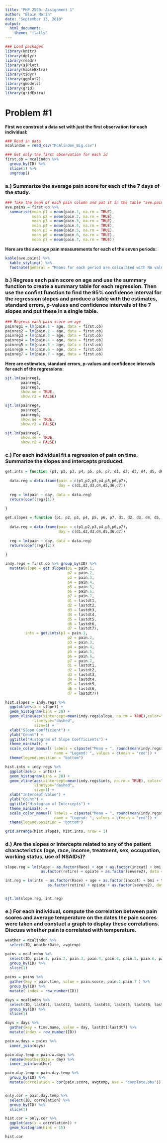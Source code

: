 ```yaml
---
title: "PHP 2550: Assignment 1"
author: "Blain Morin"
date: "September 13, 2018"
output: 
  html_document:
    theme: "flatly"
---
```


```r

### Load packages
library(knitr)
library(dplyr)
library(readr)
library(sjPlot)
library(kableExtra)
library(tidyr)
library(ggplot2)
library(gmodels)
library(grid)
library(gridExtra)

```


# Problem #1

**First we construct a data set with just the first observation for each individual:**

```r

### Read in data
mcalindon = read_csv("McAlindon_Big.csv")

```

```r

### Get only the first observation for each id
first.ob = mcalindon %>%
  group_by(ID) %>%
  slice(1) %>%
  ungroup()

```

### a.) Summarize the average pain score for each of the 7 days of the study.

```r

### Take the mean of each pain column and put it in the table "ave.pains"
ave.pains = first.ob %>%
  summarise(mean.p1 = mean(pain.1, na.rm = TRUE),
            mean.p2 = mean(pain.2, na.rm = TRUE),
            mean.p3 = mean(pain.3, na.rm = TRUE),
            mean.p4 = mean(pain.4, na.rm = TRUE),
            mean.p5 = mean(pain.5, na.rm = TRUE),
            mean.p6 = mean(pain.6, na.rm = TRUE),
            mean.p7 = mean(pain.7, na.rm = TRUE))

```

**Here are the average pain measurements for each of the seven periods:**

```r
kable(ave.pains) %>%
  kable_styling() %>% 
  footnote(general = "Means for each period are calculated with NA values removed.")
```

### b.) Regress each pain score on age and use the summary function to create a summary table for each regression. Then use the confint function to find the 95% confidence interval for the regression slopes and produce a table with the estimates, standard errors, p-values and confidence intervals of the 7 slopes and put these in a single table.

```r

### Regress each pain score on age
painreg1 = lm(pain.1 ~ age, data = first.ob)
painreg2 = lm(pain.2 ~ age, data = first.ob)
painreg3 = lm(pain.3 ~ age, data = first.ob)
painreg4 = lm(pain.4 ~ age, data = first.ob)
painreg5 = lm(pain.5 ~ age, data = first.ob)
painreg6 = lm(pain.6 ~ age, data = first.ob)
painreg7 = lm(pain.7 ~ age, data = first.ob)

```

**Here are estimates, standard errors, p-values and confidence intervals for each of the regressions:**

```r
sjt.lm(painreg1,
       painreg2,
       painreg3,
       show.se = TRUE,
       show.r2 = FALSE)

sjt.lm(painreg4,
       painreg5,
       painreg6,
       show.se = TRUE,
       show.r2 = FALSE)

sjt.lm(painreg7,
       show.se = TRUE,
       show.r2 = FALSE)
```

### c.) For each individual fit a regression of pain on time. Summarize the slopes and intercepts produced. 

```r

get.ints = function (p1, p2, p3, p4, p5, p6, p7, d1, d2, d3, d4, d5, d6, d7) {
  
  data.reg = data.frame(pain = c(p1,p2,p3,p4,p5,p6,p7),
                        day = c(d1,d2,d3,d4,d5,d6,d7))
  
  reg = lm(pain ~ day, data = data.reg)
  return(coef(reg)[1])
  
}

get.slopes = function (p1, p2, p3, p4, p5, p6, p7, d1, d2, d3, d4, d5, d6, d7) {
  
  data.reg = data.frame(pain = c(p1,p2,p3,p4,p5,p6,p7),
                        day = c(d1,d2,d3,d4,d5,d6,d7))
  
  reg = lm(pain ~ day, data = data.reg)
  return(coef(reg)[2])
  
}

indy.regs = first.ob %>% group_by(ID) %>%
  mutate(slope = get.slopes(p1 = pain.1,
                            p2 = pain.2,
                            p3 = pain.3,
                            p4 = pain.4,
                            p5 = pain.5,
                            p6 = pain.6,
                            p7 = pain.7,
                            d1 = lastdt1,
                            d2 = lastdt2,
                            d3 = lastdt3,
                            d4 = lastdt4,
                            d5 = lastdt5,
                            d6 = lastdt6,
                            d7 = lastdt7),
         ints = get.ints(p1 = pain.1,
                            p2 = pain.2,
                            p3 = pain.3,
                            p4 = pain.4,
                            p5 = pain.5,
                            p6 = pain.6,
                            p7 = pain.7,
                            d1 = lastdt1,
                            d2 = lastdt2,
                            d3 = lastdt3,
                            d4 = lastdt4,
                            d5 = lastdt5,
                            d6 = lastdt6,
                            d7 = lastdt7))

hist.slopes = indy.regs %>%
  ggplot(aes(x = slope)) + 
  geom_histogram(bins = 20) +
  geom_vline(aes(xintercept=mean(indy.regs$slope, na.rm = TRUE),color="mean"),
             linetype="dashed",
             size=1) +
  xlab("Slope Coefficient") +
  ylab("Count") +
  ggtitle("Histogram of Slope Coefficients") +
  theme_minimal() +
  scale_color_manual( labels = c(paste("Mean = ", round(mean(indy.regs$slope, na.rm = TRUE), digits = 3))), 
                      name = "Legend: ", values = c(mean = "red")) +
  theme(legend.position = "bottom")

hist.ints = indy.regs %>%
  ggplot(aes(x = ints)) + 
  geom_histogram(bins = 20) +
  geom_vline(aes(xintercept=mean(indy.regs$ints, na.rm = TRUE), color="mean"),
             linetype="dashed",
             size=1) +
  xlab("Intercept Value") +
  ylab("Count") +
  ggtitle("Histogram of Intercepts") +
  theme_minimal() +
  scale_color_manual( labels = c(paste("Mean = ", round(mean(indy.regs$ints, na.rm = TRUE), digits = 3))), 
                      name = "Legend: ", values = c(mean = "red")) +
  theme(legend.position = "bottom")

grid.arrange(hist.slopes, hist.ints, nrow = 1)

```

### d.) Are the slopes or intercepts related to any of the patient characteristics (age, race, income, treatment, sex,  occupation, working status, use of NSAIDs)?

```r

slope.reg = lm(slope ~ as.factor(Race) + age + as.factor(inccat) + bmi + treat + as.factor(sex) + nsaid +
                as.factor(retire) + opiate + as.factor(severe2), data = indy.regs)

int.reg = lm(ints ~ as.factor(Race) + age + as.factor(inccat) + bmi + treat + as.factor(sex) + nsaid +
                   as.factor(retire) + opiate + as.factor(severe2), data = indy.regs)


sjt.lm(slope.reg, int.reg)

```

### e.) For each individual, compute the correlation between pain scores and average temperature on the dates the pain scores were taken and constuct a graph to display these correlations. Discuss whether pain is correlated with temperature.

```r

weather = mcalindon %>%
  select(ID, WeatherDate, avgtemp)

pains = mcalindon %>%
  select(ID, pain.1, pain.2, pain.3, pain.4, pain.4, pain.5, pain.6, pain.7) %>%
  group_by(ID) %>%
  slice(1) 
  
pains = pains %>%
  gather(key = pain.time, value = pain.score, pain.1:pain.7 ) %>%
  group_by(ID) %>%
  mutate( index = row_number(ID))

days = mcalindon %>%
  select(ID, lastdt1, lastdt2, lastdt3, lastdt4, lastdt5, lastdt6, lastdt7) %>%
  group_by(ID) %>%
  slice(1)

days = days %>%
  gather(key = time.name, value = day, lastdt1:lastdt7) %>%
  mutate(index = row_number(ID))

pain.w.days = pains %>%
  inner_join(days)

pain.day.temp = pain.w.days %>%
  rename(WeatherDate = day) %>%
  inner_join(weather)

pain.day.temp = pain.day.temp %>%
  group_by(ID) %>%
  mutate(correlation = cor(pain.score, avgtemp, use = "complete.obs"))


only.cor = pain.day.temp %>%
  select(ID, correlation) %>%
  group_by(ID) %>%
  slice(1)

hist.cor = only.cor %>%
  ggplot(aes(x = correlation)) +
  geom_histogram(bins = 15)

hist.cor
```